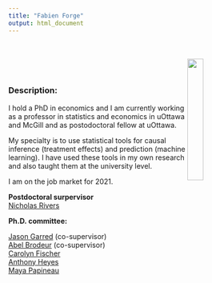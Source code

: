 ```yaml
---
title: "Fabien Forge"
output: html_document
---
```

<meta name="google-site-verification" content="x5eyYVNFwLHRoVrnUCKLfOzFzUeZpHuQ5j4B2VCUGrQ" />

<link rel="stylesheet" href="styles.css" type="text/css">
<br>
<br>
<img src="portrait.jpg" style="width:25%; margin-right: 20px" align="right">


<br>

### Description:


I hold a PhD in economics and I am currently working as a professor in statistics and economics in uOttawa and McGill and as postodoctoral fellow at uOttawa. 

My specialty is to use statistical tools for causal inference (treatment effects) and prediction (machine learning). I have used these tools in my own research and also taught them at the university level. <br>

I am on the job market for 2021.

<b>Postdoctoral surpervisor</b> <br>
[Nicholas Rivers](https://sites.google.com/site/nicholasjrivers/) <br>

<b>Ph.D. committee:</b> <br>
<div style="text-align: justify">
[Jason Garred](http://web5.uottawa.ca/www5/jasongarred/index.html) (co-supervisor) <br>
[Abel Brodeur](https://sites.google.com/site/abelbrodeur/home?authuser=0) (co-supervisor) <br>
[Carolyn Fischer](https://www.rff.org/people/carolyn-fischer/)<br>
[Anthony Heyes](https://anthonyheyes.wordpress.com/)<br>
[Maya Papineau](https://sites.google.com/site/mayapapineau/home)
</div>
